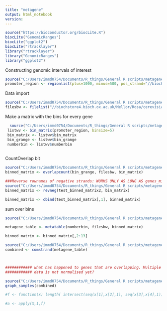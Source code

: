 ```yaml
---
title: "metagene"
output: html_notebook
version: 
---
```


```r
source("https://bioconductor.org/biocLite.R")
biocLite("GenomicRanges")
biocLite("ggplot2")
biocLite("rtracklayer")
library("rtracklayer")
library("GenomicRanges")
library("ggplot2")
```

Constructing genomic intervals of interest
```r
source("C:/Users/immd0754/Documents/R_things/General R scripts/metagene/geneslist.R", local=T)
promoter_region <- regionlist(plus=1000, minus=500, pos_strand="//biochstore4.bioch.ox.ac.uk/Mellor/Rosa/pos_strand_annotations.bed", neg_strand="//biochstore4.bioch.ox.ac.uk/Mellor/Rosa/neg_strand_annotations.bed")

```



Data import
```r
source("C:/Users/immd0754/Documents/R_things/General R scripts/metagene/metagene_filelist.R", local=T)
filesbw <- filelist("//biochstore4.bioch.ox.ac.uk/Mellor/Rosa/cerevisiae_dataForRosa", "churchman")
``` 


Make a matrix with the bins for every gene
```r
  source("C:/Users/immd0754/Documents/R_things/General R scripts/metagene/bin_genelist.R")
 listwv <- bin_matrix(promoter_region, binsize=5)
 bin_matrix <- listwv$bin_matrix
 bin_grange <- listwv$bin_grange
 numberbin <- listwv$numberbin
 
```

CountOverlap bit
```r
source("C:/Users/immd0754/Documents/R_things/General R scripts/metagene/countoverlap_fun.R", local=T)
binned_matrix <- overlapcount(bin_grange, filesbw, bin_matrix)

###Reverse rownames of negative strands: WORKS ONLY AS LONG AS genes_minus is first half, otherwise you have to change this bit
source("C:/Users/immd0754/Documents/R_things/General R scripts/metagene/revneg_fun.R", local=T)
binned_matrix <- revneg(test_binned_matrix2, bin_matrix)

binned_matrix <- cbind(test_binned_matrix[,1], binned_matrix)


```



sum over bins

```r
source("C:/Users/immd0754/Documents/R_things/General R scripts/metagene/metatable_fun.R", local=T)

metagene_table <- metatable(numberbin, filesbw, binned_matrix)

binned_matrix <- binned_matrix[,2:13]

source("C:/Users/immd0754/Documents/R_things/General R scripts/metagene/combstrand_fun.R")
combined <- comstrand(metagene_table)



############ what has happened to genes that are overlapping. Multiple transcription start sites.
############ data is not normalised yet?
```


```r
source("C:/Users/immd0754/Documents/R_things/General R scripts/metagene/graph_samples_fun.R")
graph_samples(combined)
```
















```r
#f <- function(x) length( intersect(seq(x[1],x[2],1), seq(x[3],x[4],1)) )

#a <- apply(X,1,f)






```




